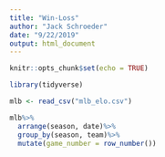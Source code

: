 ```yaml
---
title: "Win-Loss"
author: "Jack Schroeder"
date: "9/22/2019"
output: html_document
---
```


```r
knitr::opts_chunk$set(echo = TRUE)

library(tidyverse)

mlb <- read_csv("mlb_elo.csv")

```

```r
mlb%>%
  arrange(season, date)%>%
  group_by(season, team)%>%
  mutate(game_number = row_number())
  




```


```r

```

